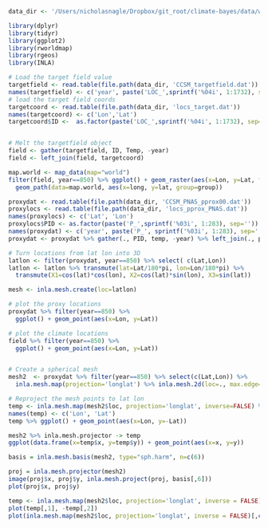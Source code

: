 
```r
data_dir <- '/Users/nicholasnagle/Dropbox/git_root/climate-bayes/data/www.ldeo.columbia.edu/~jsmerdon/2011_grl_supplement/data'
```



```r
library(dplyr)
library(tidyr)
library(ggplot2)
library(rworldmap)
library(rgeos)
library(INLA)
```

```r
# Load the target field value
targetfield <- read.table(file.path(data_dir, 'CCSM_targetfield.dat'))
names(targetfield) <- c('year', paste('LOC_',sprintf('%04i', 1:1732), sep=''))
# load the target field coords
targetcoord <- read.table(file.path(data_dir, 'locs_target.dat'))
names(targetcoord) <- c('Lon','Lat')
targetcoord$ID <-  as.factor(paste('LOC_',sprintf('%04i', 1:1732), sep=''))


# Melt the targetfield object
field <- gather(targetfield, ID, Temp, -year)
field <- left_join(field, targetcoord)

```


```r
map.world <- map_data(map="world")
filter(field, year==850) %>% ggplot() + geom_raster(aes(x=Lon, y=Lat, fill=Temp))+coord_equal() +
  geom_path(data=map.world, aes(x=long, y=lat, group=group))
```


```r
proxydat <- read.table(file.path(data_dir, 'CCSM_PNAS_pprox00.dat'))
proxylocs <- read.table(file.path(data_dir, 'locs_pprox_PNAS.dat'))
names(proxylocs) <- c('Lat', 'Lon')
proxylocs$PID <- as.factor(paste('P_',sprintf('%03i', 1:283), sep=''))
names(proxydat) <- c('year', paste('P_', sprintf('%03i', 1:283), sep=''))
proxydat <- proxydat %>% gather(., PID, temp, -year) %>% left_join(., proxylocs)
```

```r
# Turn locations from lat lon into 3D
latlon <- filter(proxydat, year==850) %>% select( c(Lat,Lon))
latlon <- latlon %>% transmute(lat=Lat/180*pi, lon=Lon/180*pi) %>% 
  transmute(X1=cos(lat)*cos(lon), X2=cos(lat)*sin(lon), X3=sin(lat))

mesh <- inla.mesh.create(loc=latlon)

# plot the proxy locations
proxydat %>% filter(year==850) %>% 
  ggplot() + geom_point(aes(x=Lon, y=Lat))

# plot the climate locations
field %>% filter(year==850) %>%
  ggplot() + geom_point(aes(x=Lon, y=Lat))


# Create a spherical mesh
mesh2  <- proxydat %>% filter(year==850) %>% select(c(Lat,Lon)) %>% 
  inla.mesh.map(projection='longlat') %>% inla.mesh.2d(loc=., max.edge=.5)

# Reproject the mesh points to lat lon
temp <- inla.mesh.map(mesh2$loc, projection='longlat', inverse=FALSE) %>% as.data.frame
names(temp) <- c('Lon', 'Lat')
temp %>% ggplot() + geom_point(aes(x=Lon, y=-Lat))

mesh2 %>% inla.mesh.projector -> temp
ggplot(data.frame(x=temp$x, y=temp$y)) + geom_point(aes(x=x, y=y))

basis = inla.mesh.basis(mesh2, type="sph.harm", n=c(6))

proj = inla.mesh.projector(mesh2)
image(proj$x, proj$y, inla.mesh.project(proj, basis[,6]))
plot(proj$x, proj$y)

temp <- inla.mesh.map(mesh2$loc, projection='longlat', inverse = FALSE)
plot(temp[,1], -temp[,2])
plot(inla.mesh.map(mesh2$loc, projection='longlat', inverse = FALSE)[,c(2,1)])
```